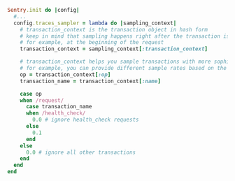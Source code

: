 ```ruby
Sentry.init do |config|
  #...
  config.traces_sampler = lambda do |sampling_context|
    # transaction_context is the transaction object in hash form
    # keep in mind that sampling happens right after the transaction is initialized
    # for example, at the beginning of the request
    transaction_context = sampling_context[:transaction_context]

    # transaction_context helps you sample transactions with more sophistication
    # for example, you can provide different sample rates based on the operation or name
    op = transaction_context[:op]
    transaction_name = transaction_context[:name]

    case op
    when /request/
      case transaction_name
      when /health_check/
        0.0 # ignore health_check requests
      else
        0.1
      end
    else
      0.0 # ignore all other transactions
    end
  end
end
```

